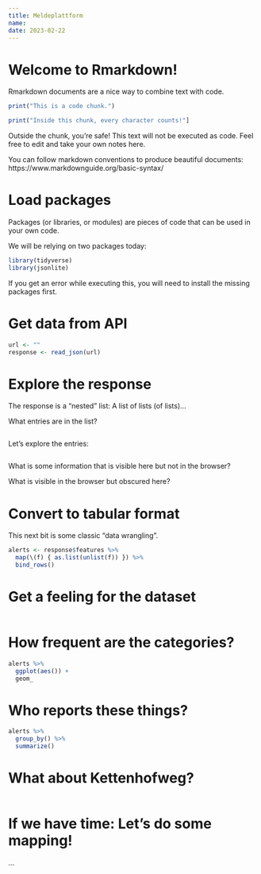 ```yaml
---
title: Meldeplattform
name:
date: 2023-02-22
---
```


# Welcome to Rmarkdown!

Rmarkdown documents are a nice way to combine text with code.

```r
print("This is a code chunk.")
```

```r
print("Inside this chunk, every character counts!"]
```

Outside the chunk, you're safe! This text will not be executed as code. Feel free to edit and take your own notes here.

You can follow markdown conventions to produce beautiful documents: https://www.markdownguide.org/basic-syntax/

# Load packages

Packages (or libraries, or modules) are pieces of code that can be used in your own code.

We will be relying on two packages today:

```r
library(tidyverse)
library(jsonlite)
```

If you get an error while executing this, you will need to install the missing packages first.

# Get data from API

```r
url <- ""
response <- read_json(url)
```

# Explore the response

The response is a "nested" list: A list of lists (of lists)...

What entries are in the list?

```r
```

Let's explore the entries:

```r
```

What is some information that is visible here but not in the browser?

What is visible in the browser but obscured here?

# Convert to tabular format

This next bit is some classic "data wrangling".

```r
alerts <- response$features %>%
  map(\(f) { as.list(unlist(f)) }) %>%
  bind_rows()
```

# Get a feeling for the dataset

```r
```

# How frequent are the categories?

```r
alerts %>%
  ggplot(aes()) +
  geom_
```

# Who reports these things?

```r
alerts %>%
  group_by() %>%
  summarize()
```

# What about Kettenhofweg?

```r
```

# If we have time: Let's do some mapping!

...
